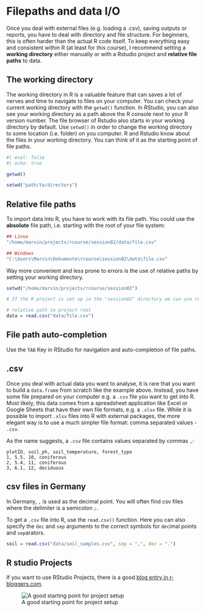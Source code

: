 # Filepaths and data I/O

Once you deal with external files (e.g. loading a .csv), saving outputs or reports, you have to deal with directory and file structure. For beginners, this is often harder than the actual R code itself. To keep everything easy and consistent within R (at least for this course), I recommend setting a **working directory** either manually or with a Rstudio project and **relative file paths** to data.


## The working directory

The working directory in R is a valuable feature that can saves a lot of nerves and time to navigate to files on your computer. You can check your current working directory with the `getwd()` function. In RStudio, you can also see your working directory as a path above the R console next to your R version number. The file browser of Rstudio also starts in your working directory by default.
Use `setwd()` in order to change the working directory to some location (i.e. folder) on you computer. R and Rstudio know about the files in your working directory. You can think of it as the starting point of file paths.

```r
#| eval: false
#| echo: true

getwd()

setwd("path/to/directory")
```


## Relative file paths

To import data into R, you have to work with its file path. You could use the **absolute** file path, i.e. starting with the root of your file system: 

```r
## Linux
"/home/marvin/projects/rcourse/session02/data/file.csv"
```

```r
## Windows
"C:\Users\Marvin\Dokumente\rcourse\session02\data\file.csv"
```

Way more convenient and less prone to errors is the use of relative paths by setting your working directory.

```r

setwd("/home/marvin/projects/rcourse/session02")

# If the R project is set up in the "session02" directory we can use relative paths:

# relative path to project root
data = read.csv("data/file.csv")

```

:::{.callout-tip}
## File path auto-completion

Use the `TAB` Key in RStudio for navigation and auto-completion of file paths.
:::




## .csv

Once you deal with actual data you want to analyse, it is rare that you want to build a `data.frame` from scratch like the example above. Instead, you have some file prepared on your computer e.g. a `.csv` file you want to get into R.
Most likely, this data comes from a spreadsheet application like Excel or Google Sheets that have their own file formats, e.g. a `.xlsx` file. While it is possible to import `.xlsx` files into R with external packages, the more elegant way is to use a much simpler file format: comma separated values - `.csv`. 


As the name suggests, a `.csv` file contains values separated by commas `,`:
```
plotID, soil_ph, soil_temperature, forest_type
1, 5.5, 10, coniferous
2, 5.4, 11, coniferous
3, 6.1, 12, deciduous
```


:::{.callout-warning}
## csv files in Germany

In Germany, `,` is used as the decimal point. You will often find csv files where the delimiter is a semicolon `;`.
:::


To get a `.csv` file into R, use the `read.csv()` function. Here you can also specify the `dec` and `sep` arguments to the correct symbols for `dec`imal points and `sep`arators.

```r

soil = read.csv("data/soil_samples.csv", sep = ",", dec = ".")

```



## R studio Projects


If you want to use RStudio Projects, there is a good [blog entry in r-bloggers.com](https://www.r-bloggers.com/2020/01/rstudio-projects-and-working-directories-a-beginners-guide/).


![A good starting point for project setup](https://i1.wp.com/raw.githubusercontent.com/martinctc/blog/master/images/RPROJECT_2000dpi.png?w=578&ssl=1)


